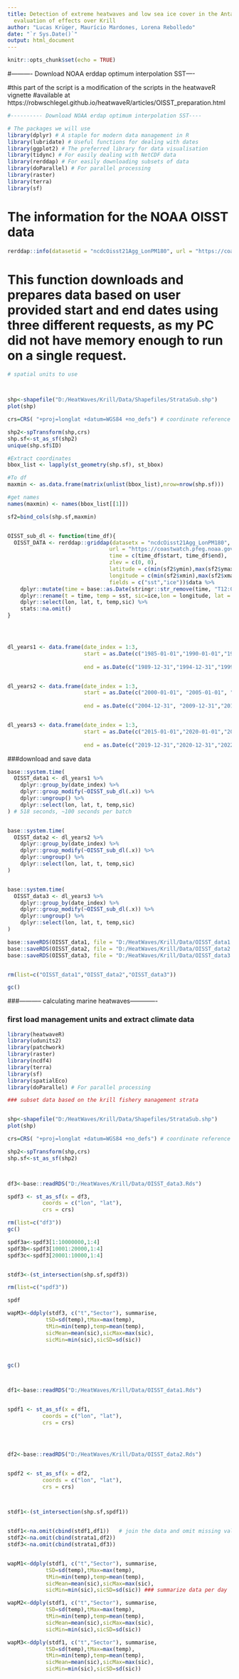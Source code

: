 ```yaml
---
title: Detection of extreme heatwaves and low sea ice cover in the Antarctic Peninsula  for
  evaluation of effects over Krill
author: "Lucas Krüger, Maurício Mardones, Lorena Rebolledo"
date: "`r Sys.Date()`"
output: html_document
---
```


```r
knitr::opts_chunk$set(echo = TRUE)
```

#---------- Download NOAA erddap optimum interpolation SST----

#this part of the script is a modification of the scripts in the heatwaveR vignette
#available at https://robwschlegel.github.io/heatwaveR/articles/OISST_preparation.html


```r
#---------- Download NOAA erdap optimum interpolation SST----

# The packages we will use
library(dplyr) # A staple for modern data management in R
library(lubridate) # Useful functions for dealing with dates
library(ggplot2) # The preferred library for data visualisation
library(tidync) # For easily dealing with NetCDF data
library(rerddap) # For easily downloading subsets of data
library(doParallel) # For parallel processing
library(raster)
library(terra)
library(sf)

```

# The information for the NOAA OISST data

```r


rerddap::info(datasetid = "ncdcOisst21Agg_LonPM180", url = "https://coastwatch.pfeg.noaa.gov/erddap/")

```

# This function downloads and prepares data based on user provided start and end dates using three different requests, as my PC did not have memory enough to run on a single request.

```r


# spatial units to use



shp<-shapefile("D:/HeatWaves/Krill/Data/Shapefiles/StrataSub.shp")
plot(shp)

crs=CRS( "+proj=longlat +datum=WGS84 +no_defs") # coordinate reference system CRS

shp2<-spTransform(shp,crs)
shp.sf<-st_as_sf(shp2)
unique(shp.sf$ID)

#Extract coordinates
bbox_list <- lapply(st_geometry(shp.sf), st_bbox)

#To df
maxmin <- as.data.frame(matrix(unlist(bbox_list),nrow=nrow(shp.sf)))

#get names
names(maxmin) <- names(bbox_list[[1]])

sf2=bind_cols(shp.sf,maxmin)


OISST_sub_dl <- function(time_df){
  OISST_DATA <- rerddap::griddap(datasetx = "ncdcOisst21Agg_LonPM180",
                                url = "https://coastwatch.pfeg.noaa.gov/erddap/", 
                                time = c(time_df$start, time_df$end), 
                                zlev = c(0, 0),
                                latitude = c(min(sf2$ymin),max(sf2$ymax)),
                                longitude = c(min(sf2$xmin),max(sf2$xmax)),
                                fields = c("sst","ice"))$data %>% 
    dplyr::mutate(time = base::as.Date(stringr::str_remove(time, "T12:00:00Z"))) %>% 
    dplyr::rename(t = time, temp = sst, sic=ice,lon = longitude, lat = latitude) %>% 
    dplyr::select(lon, lat, t, temp,sic) %>% 
    stats::na.omit()
}




dl_years1 <- data.frame(date_index = 1:3,
                        start = as.Date(c("1985-01-01","1990-01-01","1995-01-01")),
                        
                        end = as.Date(c("1989-12-31","1994-12-31","1999-12-31")))


dl_years2 <- data.frame(date_index = 1:3,
                        start = as.Date(c("2000-01-01", "2005-01-01", "2010-01-01")),
                        
                        end = as.Date(c("2004-12-31", "2009-12-31","2014-12-31")))


dl_years3 <- data.frame(date_index = 1:3,
                        start = as.Date(c("2015-01-01","2020-01-01","2021-01-01")),
                        
                        end = as.Date(c("2019-12-31","2020-12-31","2022-12-31")))

```

###download and save data

```r

base::system.time(
  OISST_data1 <- dl_years1 %>% 
    dplyr::group_by(date_index) %>% 
    dplyr::group_modify(~OISST_sub_dl(.x)) %>% 
    dplyr::ungroup() %>% 
    dplyr::select(lon, lat, t, temp,sic)
) # 518 seconds, ~100 seconds per batch


base::system.time(
  OISST_data2 <- dl_years2 %>% 
    dplyr::group_by(date_index) %>% 
    dplyr::group_modify(~OISST_sub_dl(.x)) %>% 
    dplyr::ungroup() %>% 
    dplyr::select(lon, lat, t, temp,sic)
)


base::system.time(
  OISST_data3 <- dl_years3 %>% 
    dplyr::group_by(date_index) %>% 
    dplyr::group_modify(~OISST_sub_dl(.x)) %>% 
    dplyr::ungroup() %>% 
    dplyr::select(lon, lat, t, temp,sic)
)

base::saveRDS(OISST_data1, file = "D:/HeatWaves/Krill/Data/OISST_data1.Rds")
base::saveRDS(OISST_data2, file = "D:/HeatWaves/Krill/Data/OISST_data2.Rds")
base::saveRDS(OISST_data3, file = "D:/HeatWaves/Krill/Data/OISST_data3.Rds")


rm(list=c("OISST_data1","OISST_data2","OISST_data3"))

gc()

```
###----------- calculating marine heatwaves-------------


### first load management units and extract climate data
```r

library(heatwaveR)
library(udunits2)
library(patchwork)
library(raster)
library(ncdf4)
library(terra)
library(sf)
library(spatialEco)
library(doParallel) # For parallel processing

### subset data based on the krill fishery management strata


shp<-shapefile("D:/HeatWaves/Krill/Data/Shapefiles/StrataSub.shp")
plot(shp)

crs=CRS( "+proj=longlat +datum=WGS84 +no_defs") # coordinate reference system CRS

shp2<-spTransform(shp,crs)
shp.sf<-st_as_sf(shp2)



df3<-base::readRDS("D:/HeatWaves/Krill/Data/OISST_data3.Rds")

spdf3 <- st_as_sf(x = df3,                         
           coords = c("lon", "lat"),
           crs = crs)

rm(list=c("df3"))
gc()

spdf3a<-spdf3[1:10000000,1:4]
spdf3b<-spdf3[10001:20000,1:4]
spdf3c<-spdf3[20001:10000,1:4]


stdf3<-(st_intersection(shp.sf,spdf3))

rm(list=c("spdf3"))

spdf

wapM3<-ddply(stdf3, c("t","Sector"), summarise,
            tSD=sd(temp),tMax=max(temp),
            tMin=min(temp),temp=mean(temp),
            sicMean=mean(sic),sicMax=max(sic),
            sicMin=min(sic),sicSD=sd(sic))



gc()



df1<-base::readRDS("D:/HeatWaves/Krill/Data/OISST_data1.Rds")


spdf1 <- st_as_sf(x = df1,                         
           coords = c("lon", "lat"),
           crs = crs)




df2<-base::readRDS("D:/HeatWaves/Krill/Data/OISST_data2.Rds")


spdf2 <- st_as_sf(x = df2,                         
           coords = c("lon", "lat"),
           crs = crs)



stdf1<-(st_intersection(shp.sf,spdf1))


stdf1<-na.omit(cbind(stdf1,df1))   # join the data and omit missing values
stdf2<-na.omit(cbind(strata1,df2)) 
stdf3<-na.omit(cbind(strata1,df3)) 


wapM1<-ddply(stdf1, c("t","Sector"), summarise,
            tSD=sd(temp),tMax=max(temp),
            tMin=min(temp),temp=mean(temp),
            sicMean=mean(sic),sicMax=max(sic),
            sicMin=min(sic),sicSD=sd(sic)) ### summarize data per day

wapM2<-ddply(stdf1, c("t","Sector"), summarise,
            tSD=sd(temp),tMax=max(temp),
            tMin=min(temp),temp=mean(temp),
            sicMean=mean(sic),sicMax=max(sic),
            sicMin=min(sic),sicSD=sd(sic))

wapM3<-ddply(stdf1, c("t","Sector"), summarise,
            tSD=sd(temp),tMax=max(temp),
            tMin=min(temp),temp=mean(temp),
            sicMean=mean(sic),sicMax=max(sic),
            sicMin=min(sic),sicSD=sd(sic))



```